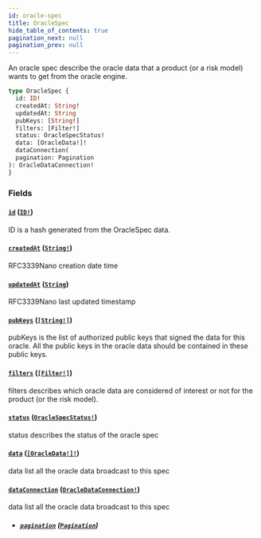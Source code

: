 ```yaml
---
id: oracle-spec
title: OracleSpec
hide_table_of_contents: true
pagination_next: null
pagination_prev: null
---
```



An oracle spec describe the oracle data that a product (or a risk model)
wants to get from the oracle engine.

```graphql
type OracleSpec {
  id: ID!
  createdAt: String!
  updatedAt: String
  pubKeys: [String!]
  filters: [Filter!]
  status: OracleSpecStatus!
  data: [OracleData!]!
  dataConnection(
  pagination: Pagination
): OracleDataConnection!
}
```


### Fields

#### [`id`](#) ([`ID!`](/docs/testnet/graphql/scalars/id))

ID is a hash generated from the OracleSpec data.


#### [`createdAt`](#) ([`String!`](/docs/testnet/graphql/scalars/string))

RFC3339Nano creation date time


#### [`updatedAt`](#) ([`String`](/docs/testnet/graphql/scalars/string))

RFC3339Nano last updated timestamp


#### [`pubKeys`](#) ([`[String!]`](/docs/testnet/graphql/scalars/string))

pubKeys is the list of authorized public keys that signed the data for this
oracle. All the public keys in the oracle data should be contained in these
public keys.


#### [`filters`](#) ([`[Filter!]`](/docs/testnet/graphql/objects/filter))

filters describes which oracle data are considered of interest or not for
the product (or the risk model).


#### [`status`](#) ([`OracleSpecStatus!`](/docs/testnet/graphql/enums/oracle-spec-status))

status describes the status of the oracle spec


#### [`data`](#) ([`[OracleData!]!`](/docs/testnet/graphql/objects/oracle-data))

data list all the oracle data broadcast to this spec


#### [`dataConnection`](#) ([`OracleDataConnection!`](/docs/testnet/graphql/objects/oracle-data-connection))

data list all the oracle data broadcast to this spec
- ##### [`pagination`](#) ([`Pagination`](/docs/testnet/graphql/inputs/pagination))






